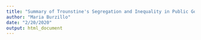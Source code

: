 ```yaml
---
title: "Summary of Trounstine's Segregation and Inequality in Public Goods"
author: "Maria Burzillo"
date: "2/20/2020"
output: html_document
---
```




